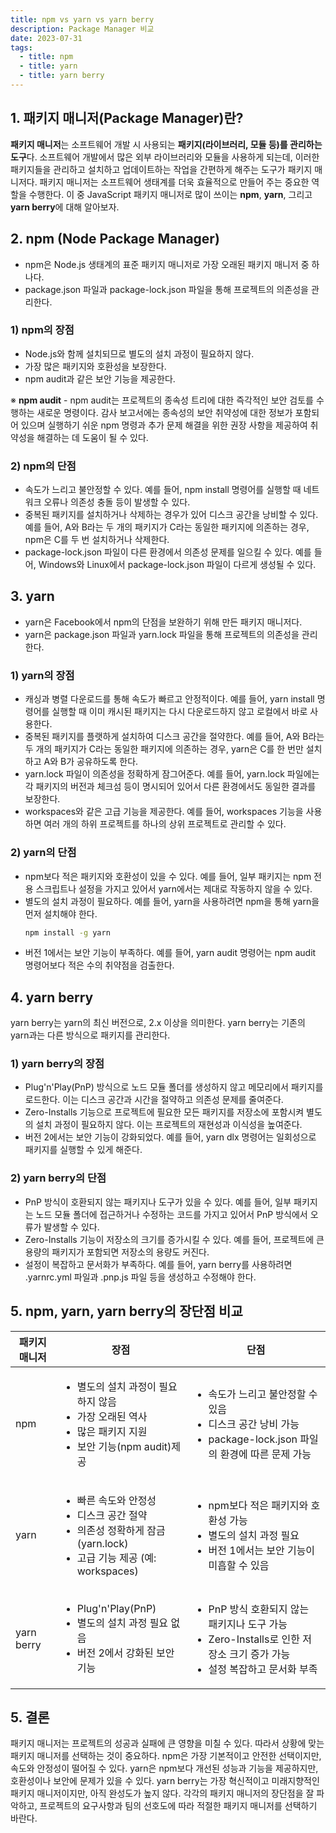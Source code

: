 ```yaml
---
title: npm vs yarn vs yarn berry
description: Package Manager 비교
date: 2023-07-31
tags:
  - title: npm
  - title: yarn
  - title: yarn berry
---
```


## **1. 패키지 매니저(Package Manager)란?**

**패키지 매니저**는 소프트웨어 개발 시 사용되는 **패키지(라이브러리, 모듈 등)를 관리하는 도구**다.
소프트웨어 개발에서 많은 외부 라이브러리와 모듈을 사용하게 되는데, 이러한 패키지들을 관리하고 설치하고 업데이트하는 작업을 간편하게 해주는 도구가 패키지 매니저다.
패키지 매니저는 소프트웨어 생태계를 더욱 효율적으로 만들어 주는 중요한 역할을 수행한다. 이 중 JavaScript 패키지 매니저로 많이 쓰이는 **npm**, **yarn**, 그리고 **yarn berry**에 대해 알아보자.

## **2. npm (Node Package Manager)**

- npm은 Node.js 생태계의 표준 패키지 매니저로 가장 오래된 패키지 매니저 중 하나다.
- package.json 파일과 package-lock.json 파일을 통해 프로젝트의 의존성을 관리한다.

### 1) npm의 장점

- Node.js와 함께 설치되므로 별도의 설치 과정이 필요하지 않다.
- 가장 많은 패키지와 호환성을 보장한다.
- npm audit과 같은 보안 기능을 제공한다.

※ **npm audit** - npm audit는 프로젝트의 종속성 트리에 대한 즉각적인 보안 검토를 수행하는 새로운 명령이다. 감사 보고서에는 종속성의 보안 취약성에 대한 정보가 포함되어 있으며 실행하기 쉬운 npm 명령과 추가 문제 해결을 위한 권장 사항을 제공하여 취약성을 해결하는 데 도움이 될 수 있다.

### 2) npm의 단점

- 속도가 느리고 불안정할 수 있다. 예를 들어, npm install 명령어를 실행할 때 네트워크 오류나 의존성 충돌 등이 발생할 수 있다.
- 중복된 패키지를 설치하거나 삭제하는 경우가 있어 디스크 공간을 낭비할 수 있다. 예를 들어, A와 B라는 두 개의 패키지가 C라는 동일한 패키지에 의존하는 경우, npm은 C를 두 번 설치하거나 삭제한다.
- package-lock.json 파일이 다른 환경에서 의존성 문제를 일으킬 수 있다. 예를 들어, Windows와 Linux에서 package-lock.json 파일이 다르게 생성될 수 있다.

## 3. yarn

- yarn은 Facebook에서 npm의 단점을 보완하기 위해 만든 패키지 매니저다.
- yarn은 package.json 파일과 yarn.lock 파일을 통해 프로젝트의 의존성을 관리한다.

### 1) yarn의 장점

- 캐싱과 병렬 다운로드를 통해 속도가 빠르고 안정적이다. 예를 들어, yarn install 명령어를 실행할 때 이미 캐시된 패키지는 다시 다운로드하지 않고 로컬에서 바로 사용한다.
- 중복된 패키지를 플랫하게 설치하여 디스크 공간을 절약한다. 예를 들어, A와 B라는 두 개의 패키지가 C라는 동일한 패키지에 의존하는 경우, yarn은 C를 한 번만 설치하고 A와 B가 공유하도록 한다.
- yarn.lock 파일이 의존성을 정확하게 잠그어준다. 예를 들어, yarn.lock 파일에는 각 패키지의 버전과 체크섬 등이 명시되어 있어서 다른 환경에서도 동일한 결과를 보장한다.
- workspaces와 같은 고급 기능을 제공한다. 예를 들어, workspaces 기능을 사용하면 여러 개의 하위 프로젝트를 하나의 상위 프로젝트로 관리할 수 있다.

### 2) yarn의 단점

- npm보다 적은 패키지와 호환성이 있을 수 있다. 예를 들어, 일부 패키지는 npm 전용 스크립트나 설정을 가지고 있어서 yarn에서는 제대로 작동하지 않을 수 있다.
- 별도의 설치 과정이 필요하다. 예를 들어, yarn을 사용하려면 npm을 통해 yarn을 먼저 설치해야 한다.
  ```bash
  npm install -g yarn
  ```
- 버전 1에서는 보안 기능이 부족하다. 예를 들어, yarn audit 명령어는 npm audit 명령어보다 적은 수의 취약점을 검출한다.

## 4. yarn berry

yarn berry는 yarn의 최신 버전으로, 2.x 이상을 의미한다. yarn berry는 기존의 yarn과는 다른 방식으로 패키지를 관리한다.

### 1) yarn berry의 장점

- Plug'n'Play(PnP) 방식으로 노드 모듈 폴더를 생성하지 않고 메모리에서 패키지를 로드한다. 이는 디스크 공간과 시간을 절약하고 의존성 문제를 줄여준다.
- Zero-Installs 기능으로 프로젝트에 필요한 모든 패키지를 저장소에 포함시켜 별도의 설치 과정이 필요하지 않다. 이는 프로젝트의 재현성과 이식성을 높여준다.
- 버전 2에서는 보안 기능이 강화되었다. 예를 들어, yarn dlx 명령어는 일회성으로 패키지를 실행할 수 있게 해준다.

### 2) yarn berry의 단점

- PnP 방식이 호환되지 않는 패키지나 도구가 있을 수 있다. 예를 들어, 일부 패키지는 노드 모듈 폴더에 접근하거나 수정하는 코드를 가지고 있어서 PnP 방식에서 오류가 발생할 수 있다.
- Zero-Installs 기능이 저장소의 크기를 증가시킬 수 있다. 예를 들어, 프로젝트에 큰 용량의 패키지가 포함되면 저장소의 용량도 커진다.
- 설정이 복잡하고 문서화가 부족하다. 예를 들어, yarn berry를 사용하려면 .yarnrc.yml 파일과 .pnp.js 파일 등을 생성하고 수정해야 한다.

## 5. npm, yarn, yarn berry의 장단점 비교

<table>
  <thead>
    <tr>
      <th>
        패키지
        <br /> 매니저
      </th>
      <th>장점</th>
      <th>단점</th>
    </tr>
  </thead>
  <tbody>
    <tr>
      <td>npm</td>
      <td>
        <ul>
          <li>별도의 설치 과정이 필요하지 않음</li>
          <li>가장 오래된 역사</li>
          <li>많은 패키지 지원</li>
          <li>보안 기능(npm audit)제공</li>
        </ul>
      </td>
      <td>
        <ul>
          <li>속도가 느리고 불안정할 수 있음</li>
          <li>디스크 공간 낭비 가능</li>
          <li>package-lock.json 파일의 환경에 따른 문제 가능</li>
        </ul>
      </td>
    </tr>
    <tr>
      <td>yarn</td>
      <td>
        <ul>
          <li>빠른 속도와 안정성</li>
          <li>디스크 공간 절약</li>
          <li>의존성 정확하게 잠금(yarn.lock)</li>
          <li>고급 기능 제공 (예: workspaces)</li>
        </ul>
      </td>
      <td>
        <ul>
          <li>npm보다 적은 패키지와 호환성 가능</li>
          <li>별도의 설치 과정 필요</li>
          <li>버전 1에서는 보안 기능이 미흡할 수 있음</li>
        </ul>
      </td>
    </tr>
    <tr>
      <td>yarn berry</td>
      <td>
        <ul>
          <li>Plug'n'Play(PnP) </li>
          <li>별도의 설치 과정 필요 없음</li>
          <li>버전 2에서 강화된 보안 기능</li>
        </ul>
      </td>
      <td>
        <ul>
          <li>PnP 방식 호환되지 않는 패키지나 도구 가능</li>
          <li>Zero-Installs로 인한 저장소 크기 증가 가능</li>
          <li>설정 복잡하고 문서화 부족</li>
        </ul>
      </td>
    </tr>
  </tbody>
</table>

## **5. 결론**

패키지 매니저는 프로젝트의 성공과 실패에 큰 영향을 미칠 수 있다.
따라서 상황에 맞는 패키지 매니저를 선택하는 것이 중요하다.
npm은 가장 기본적이고 안전한 선택이지만, 속도와 안정성이 떨어질 수 있다.
yarn은 npm보다 개선된 성능과 기능을 제공하지만, 호환성이나 보안에 문제가 있을 수 있다.
yarn berry는 가장 혁신적이고 미래지향적인 패키지 매니저이지만, 아직 완성도가 높지 않다.
각각의 패키지 매니저의 장단점을 잘 파악하고, 프로젝트의 요구사항과 팀의 선호도에 따라 적절한 패키지 매니저를 선택하기 바란다.
